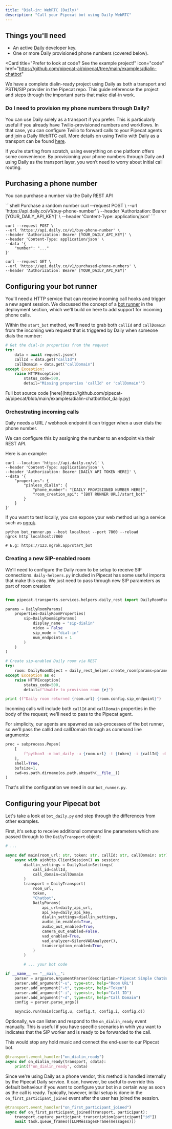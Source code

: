 ```yaml
---
title: "Dial-in: WebRTC (Daily)"
description: "Call your Pipecat bot using Daily WebRTC"
---
```


## Things you'll need

- An active [Daily](https://www.daily.co) developer key.
- One or more Daily provisioned phone numbers (covered below).

<Card
  title="Prefer to look at code? See the example project!"
  icon="code"
  href="https://github.com/pipecat-ai/pipecat/tree/main/examples/dialin-chatbot"
>
  We have a complete dialin-ready project using Daily as both a transport and
  PSTN/SIP provider in the Pipecat repo. This guide referencse the project and
  steps through the important parts that make dial-in work.
</Card>

### Do I need to provision my phone numbers through Daily?

You can use Daily solely as a transport if you prefer. This is particularly useful if you already have Twilio-provisioned numbers and workflows. In that case, you can configure Twilio to forward calls to your Pipecat agents and join a Daily WebRTC call. More details on using Twilio with Daily as a transport can be found [here](/telephony/twilio-daily-webrtc).

If you’re starting from scratch, using everything on one platform offers some convenience. By provisioning your phone numbers through Daily and using Daily as the transport layer, you won’t need to worry about initial call routing.

## Purchasing a phone number

You can purchase a number via the Daily REST API

<CodeGroup>
```shell Purchase a random number
curl --request POST \ 
--url 'https://api.daily.co/v1/buy-phone-number' \ 
--header 'Authorization: Bearer [YOUR_DAILY_API_KEY]' \ 
--header 'Content-Type: application/json'
```

```shell Purchase specific number
curl --request POST \
--url 'https://api.daily.co/v1/buy-phone-number' \
--header 'Authorization: Bearer [YOUR_DAILY_API_KEY]' \
--header 'Content-Type: application/json' \
--data '{
    "number": "..."
}'
```

```shell List numbers
curl --request GET \
--url 'https://api.daily.co/v1/purchased-phone-numbers' \
--header 'Authorization: Bearer [YOUR_DAILY_API_KEY]'
```

</CodeGroup>

## Configuring your bot runner

You'll need a HTTP service that can receive incoming call hooks and trigger a new agent session. We discussed the concept of a [bot runner](/deployment/pattern) in the deployment section, which we'll build on here to add support for incoming phone calls.

Within the `start_bot` method, we'll need to grab both `callId` and `callDomain` from the incoming web request that is triggered by Daily when someone dials the number:

```python bot_daily.py
# Get the dial-in properties from the request
try:
    data = await request.json()
    callId = data.get("callId")
    callDomain = data.get("callDomain")
except Exception:
    raise HTTPException(
        status_code=500,
        detail="Missing properties 'callId' or 'callDomain'")
```

<Note>
  Full bot source code
  [here](https://github.com/pipecat-ai/pipecat/blob/main/examples/dialin-chatbot/bot_daily.py)
</Note>

### Orchestrating incoming calls

Daily needs a URL / webhook endpoint it can trigger when a user dials the phone number.

We can configure this by assigning the number to an endpoint via their REST API.

Here is an example:

```shell
curl --location 'https://api.daily.co/v1' \
--header 'Content-Type: application/json' \
--header 'Authorization: Bearer [DAILY API TOKEN HERE]' \
--data '{
    "properties": {
        "pinless_dialin": {
            "phone_number": "[DAILY PROVISIONED NUMBER HERE]",
            "room_creation_api": "[BOT RUNNER URL]/start_bot"
        }
    }
}'
```

If you want to test locally, you can expose your web method using a service such as [ngrok](https://ngrok.com/).

```shell Example ngrok tunnel
python bot_runner.py --host localhost --port 7860 --reload
ngrok http localhost:7860

# E.g: https://123.ngrok.app/start_bot
```

### Creating a new SIP-enabled room

We'll need to configure the Daily room to be setup to receive SIP connections. `daily-helpers.py` included in Pipecat has some useful imports that make this easy. We just need to pass through new SIP parameters as part of room creation:

```python bot_runner.py

from pipecat.transports.services.helpers.daily_rest import DailyRoomParams, DailyRoomProperties, DailyRoomSipParams

params = DailyRoomParams(
    properties=DailyRoomProperties(
        sip=DailyRoomSipParams(
            display_name = "sip-dialin"
            video = False
            sip_mode = "dial-in"
            num_endpoints = 1
        )
    )
)

# Create sip-enabled Daily room via REST
try:
    room: DailyRoomObject = daily_rest_helper.create_room(params=params)
except Exception as e:
    raise HTTPException(
        status_code=500,
        detail=f"Unable to provision room {e}")

print (f"Daily room returned {room.url} {room.config.sip_endpoint}")
```

Incoming calls will include both `callId` and `callDomain` properties in the body of the request; we'll need to pass to the Pipecat agent.

For simplicity, our agents are spawned as sub-processes of the bot runner, so we'll pass the callId and callDomain through as command line arguments:

```python bot_runner.py
proc = subprocess.Popen(
    [
        f"python3 -m bot_daily -u {room.url} -t {token} -i {callId} -d {callDomain}"
    ],
    shell=True,
    bufsize=1,
    cwd=os.path.dirname(os.path.abspath(__file__))
)
```

That's all the configuration we need in our `bot_runner.py`.

## Configuring your Pipecat bot

Let's take a look at `bot_daily.py` and step through the differences from other examples.

First, it's setup to receive additional command line parameters which are passed through to the `DailyTransport` object:

```python bot_daily.py
# ...

async def main(room_url: str, token: str, callId: str, callDomain: str):
    async with aiohttp.ClientSession() as session:
        diallin_settings = DailyDialinSettings(
            call_id=callId,
            call_domain=callDomain
        )
        transport = DailyTransport(
            room_url,
            token,
            "Chatbot",
            DailyParams(
                api_url=daily_api_url,
                api_key=daily_api_key,
                dialin_settings=diallin_settings,
                audio_in_enabled=True,
                audio_out_enabled=True,
                camera_out_enabled=False,
                vad_enabled=True,
                vad_analyzer=SileroVADAnalyzer(),
                transcription_enabled=True,
            )
        )

        # ... your bot code

if __name__ == "__main__":
    parser = argparse.ArgumentParser(description="Pipecat Simple ChatBot")
    parser.add_argument("-u", type=str, help="Room URL")
    parser.add_argument("-t", type=str, help="Token")
    parser.add_argument("-i", type=str, help="Call ID")
    parser.add_argument("-d", type=str, help="Call Domain")
    config = parser.parse_args()

    asyncio.run(main(config.u, config.t, config.i, config.d))
```

Optionally, we can listen and respond to the `on_dialin_ready` event manually. This is useful if you have specific scenarios in whih you want to indicates that the SIP worker and is ready to be forwarded to the call.

This would stop any hold music and connect the end-user to our Pipecat bot.

```python
@transport.event_handler("on_dialin_ready")
async def on_dialin_ready(transport, cdata):
    print(f"on_dialin_ready", cdata)

```

Since we're using Daily as a phone vendor, this method is handled internally by the Pipecat Daily service. It can, however, be useful to override this default behaviour if you want to configure your bot in a certain way as soon as the call is ready. Typically, however, initial setup is done in the `on_first_participant_joined` event after the user has joined the session.

```python
@transport.event_handler("on_first_participant_joined")
async def on_first_participant_joined(transport, participant):
    transport.capture_participant_transcription(participant["id"])
    await task.queue_frames([LLMMessagesFrame(messages)])
```
